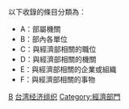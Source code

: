 {{catmore|中華民國經濟部}}
{{commonscat|Ministry of Economic Affairs (Republic of China)}}

以下收錄的條目分類為：
*A：部屬機關
*B：部內各單位
*C：與經濟部相關的職位
*D：與經濟部相關的機關
*E：與經濟部相關的企業或組織
*F：與經濟部相關的事物

[[Category:中華民國中央行政機關|B]]
[[Category:台湾经济组织|]]
[[Category:經濟部門|Category:經濟部門]]